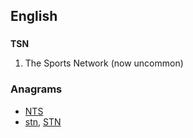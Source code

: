 ==English==

==={{initialism}}===
'''TSN'''

# The Sports Network (now uncommon)

===Anagrams===
* [[NTS#English|NTS]]
* [[stn#English|stn]], [[STN#English|STN]]
